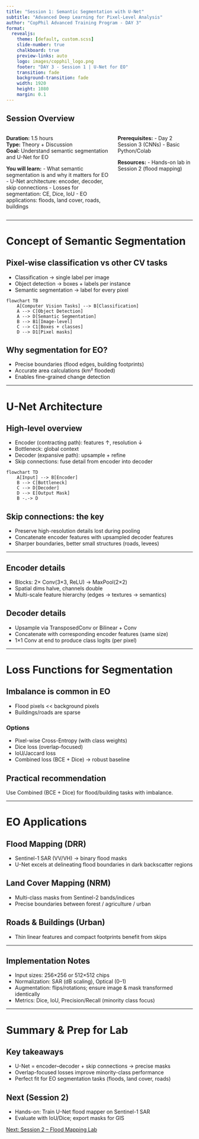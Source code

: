 ```yaml
---
title: "Session 1: Semantic Segmentation with U-Net"
subtitle: "Advanced Deep Learning for Pixel-Level Analysis"
author: "CopPhil Advanced Training Program - DAY 3"
format:
  revealjs:
    theme: [default, custom.scss]
    slide-number: true
    chalkboard: true
    preview-links: auto
    logo: images/copphil_logo.png
    footer: "DAY 3 - Session 1 | U-Net for EO"
    transition: fade
    background-transition: fade
    width: 1920
    height: 1080
    margin: 0.1
---
```


## Session Overview {.smaller}

::: {.columns}
::: {.column width="58%"}
**Duration:** 1.5 hours  
**Type:** Theory + Discussion  
**Goal:** Understand semantic segmentation and U-Net for EO

**You will learn:**
- What semantic segmentation is and why it matters for EO
- U-Net architecture: encoder, decoder, skip connections
- Losses for segmentation: CE, Dice, IoU
- EO applications: floods, land cover, roads, buildings
:::

::: {.column width="42%"}
**Prerequisites:**
- Day 2 Session 3 (CNNs)
- Basic Python/Colab

**Resources:**
- Hands-on lab in Session 2 (flood mapping)
:::
:::

---

# Concept of Semantic Segmentation {background-color="#2C5F77"}

## Pixel-wise classification vs other CV tasks

- Classification → single label per image
- Object detection → boxes + labels per instance
- Semantic segmentation → label for every pixel

```mermaid
flowchart TB
    A[Computer Vision Tasks] --> B[Classification]
    A --> C[Object Detection]
    A --> D[Semantic Segmentation]
    B --> B1[Image-level]
    C --> C1[Boxes + classes]
    D --> D1[Pixel masks]
```

::: {.callout-tip}
## Why segmentation for EO?
- Precise boundaries (flood edges, building footprints)
- Accurate area calculations (km² flooded)
- Enables fine-grained change detection
:::

---

# U-Net Architecture {background-color="#2C5F77"}

## High-level overview

- Encoder (contracting path): features ↑, resolution ↓
- Bottleneck: global context
- Decoder (expansive path): upsample + refine
- Skip connections: fuse detail from encoder into decoder

```mermaid
flowchart TD
    A[Input] --> B[Encoder]
    B --> C[Bottleneck]
    C --> D[Decoder]
    D --> E[Output Mask]
    B -.-> D
```

## Skip connections: the key

- Preserve high-resolution details lost during pooling
- Concatenate encoder features with upsampled decoder features
- Sharper boundaries, better small structures (roads, levees)

---

## Encoder details

- Blocks: 2× Conv(3×3, ReLU) → MaxPool(2×2)
- Spatial dims halve, channels double
- Multi-scale feature hierarchy (edges → textures → semantics)

## Decoder details

- Upsample via TransposedConv or Bilinear + Conv
- Concatenate with corresponding encoder features (same size)
- 1×1 Conv at end to produce class logits (per pixel)

---

# Loss Functions for Segmentation {background-color="#2C5F77"}

## Imbalance is common in EO

- Flood pixels << background pixels
- Buildings/roads are sparse

### Options
- Pixel-wise Cross-Entropy (with class weights)
- Dice loss (overlap-focused)
- IoU/Jaccard loss
- Combined loss (BCE + Dice) → robust baseline

::: {.callout-important}
## Practical recommendation
Use Combined (BCE + Dice) for flood/building tasks with imbalance.
:::

---

# EO Applications {background-color="#2C5F77"}

## Flood Mapping (DRR)
- Sentinel-1 SAR (VV/VH) → binary flood masks
- U-Net excels at delineating flood boundaries in dark backscatter regions

## Land Cover Mapping (NRM)
- Multi-class masks from Sentinel-2 bands/indices
- Precise boundaries between forest / agriculture / urban

## Roads & Buildings (Urban)
- Thin linear features and compact footprints benefit from skips

---

## Implementation Notes

- Input sizes: 256×256 or 512×512 chips
- Normalization: SAR (dB scaling), Optical (0–1)
- Augmentation: flips/rotations; ensure image & mask transformed identically
- Metrics: Dice, IoU, Precision/Recall (minority class focus)

---

# Summary & Prep for Lab {background-color="#2C5F77"}

## Key takeaways
- U-Net = encoder–decoder + skip connections → precise masks
- Overlap-focused losses improve minority-class performance
- Perfect fit for EO segmentation tasks (floods, land cover, roads)

## Next (Session 2)
- Hands-on: Train U-Net flood mapper on Sentinel-1 SAR
- Evaluate with IoU/Dice; export masks for GIS

::: {.session-nav}
[Next: Session 2 – Flood Mapping Lab](../sessions/session2.qmd){.btn .btn-primary}
:::
